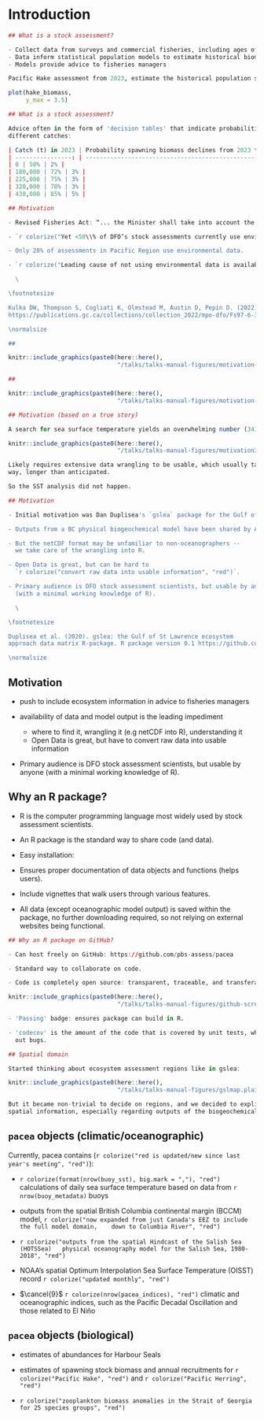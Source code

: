 # Introduction

```r
## What is a stock assessment?

- Collect data from surveys and commercial fisheries, including ages of fish
- Data inform statistical population models to estimate historical biomass
- Models provide advice to fisheries managers

Pacific Hake assessment from 2023, estimate the historical population size:
```

```r
plot(hake_biomass,
     y_max = 3.5)
```

```r
## What is a stock assessment?

Advice often in the form of 'decision tables' that indicate probabilities of future events given
different catches:

| Catch (t) in 2023 | Probability spawning biomass declines from 2023 to 2024 | Probability spawning biomass in 2024 falls below 40% of unfished biomass |
| ----------------: | ------------------------------------------------------: | -----------------------------------------------------------------------: |
| 0 | 50% | 2% |
| 180,000 | 72% | 3% |
| 225,000 | 75% | 3% |
| 320,000 | 78% | 3% |
| 430,000 | 85% | 5% |
```

<!-- if long_motivation = TRUE colorize here needs fixing, or just unmake it a chunk -->
```r
## Motivation

- Revised Fisheries Act: “... the Minister shall take into account the environmental conditions affecting a fish stock."

- `r colorize("Yet <50\\% of DFO’s stock assessments currently use environmental data.", "blue")`

- Only 28% of assessments in Pacific Region use environmental data.

- `r colorize("Leading cause of not using environmental data is availability of the data.", "red")`

  \

\footnotesize

Kulka DW, Thompson S, Cogliati K, Olmstead M, Austin D, Pepin D. (2022). An Accounting of Integration of Environmental Variables in Fishery Stock Assessments in Canada. Can. Tech. Rep. Fish. Aquat. Sci. 3473: viii + 79 p.
https://publications.gc.ca/collections/collection_2022/mpo-dfo/Fs97-6-3473-eng.pdf

\normalsize

##
```

```r
knitr::include_graphics(paste0(here::here(),
                               "/talks/talks-manual-figures/motivation-1.png"))
```

```r
##
```
```r
knitr::include_graphics(paste0(here::here(),
                               "/talks/talks-manual-figures/motivation-2.png"))
```

```r
## Motivation (based on a true story)

A search for sea surface temperature yields an overwhelming number (341) of choices:
```

```r
knitr::include_graphics(paste0(here::here(),
                               "/talks/talks-manual-figures/motivation3.png"))
```

```r
Likely requires extensive data wrangling to be usable, which usually takes way,
way, longer than anticipated.

So the SST analysis did not happen.

## Motivation

- Initial motivation was Dan Duplisea's `gslea` package for the Gulf of St. Lawrence.

- Outputs from a BC physical biogeochemical model have been shared by Angelica Peña.

- But the netCDF format may be unfamiliar to non-oceanographers --
  we take care of the wrangling into R.

- Open Data is great, but can be hard to
  `r colorize("convert raw data into usable information", "red")`.

- Primary audience is DFO stock assessment scientists, but usable by anyone
  (with a minimal working knowledge of R).

  \

\footnotesize

Duplisea et al. (2020). gslea: the Gulf of St Lawrence ecosystem
approach data matrix R-package. R package version 0.1 https://github.com/duplisea/gslea

\normalsize
```

<!-- just manually comment out if don't want, trying to automate was getting a -->
<!-- bit too clever, especially with cacheing -->

## Motivation

- push to include ecosystem information in advice to fisheries managers

- availability of data and model output is the leading impediment
  - where to find it, wrangling it (e.g netCDF into R), understanding it
  - Open Data is great, but have to convert raw data into usable information

- Primary audience is DFO stock assessment scientists, but usable by anyone
  (with a minimal working knowledge of R).


## Why an R package?

- R is the computer programming language most widely used by stock assessment scientists.

- An R package is the standard way to share code (and data).

- Easy installation:

\textcolor{red}{\texttt{remotes::install\_github("pbs-assess/pacea")}}


- Ensures proper documentation of data objects and functions (helps users).

- Include vignettes that walk users through various features.

- All data (except oceanographic model output) is saved within the package, no further downloading
  required, so not relying on external websites being functional.

```r
## Why an R package on GitHub?

- Can host freely on GitHub: https://github.com/pbs-assess/pacea

- Standard way to collaborate on code.

- Code is completely open source: transparent, traceable, and transferable.
```

```r
knitr::include_graphics(paste0(here::here(),
                               "/talks/talks-manual-figures/github-screenshot-small.png"))
```

```r
- 'Passing' badge: ensures package can build in R.

- 'codecov' is the amount of the code that is covered by unit tests, which help weed
  out bugs.

## Spatial domain

Started thinking about ecosystem assessment regions like in gslea:
```

```r
knitr::include_graphics(paste0(here::here(),
                               "/talks/talks-manual-figures/gslmap.plain-1.png"))
```

```r
But it became non-trivial to decide on regions, and we decided to explicitly include
spatial information, especially regarding outputs of the biogeochemical model.
```

## `pacea` objects (climatic/oceanographic)

Currently, pacea contains (`r colorize("red is updated/new since last year's meeting", "red")`):

- `r colorize(format(nrow(buoy_sst), big.mark = ","), "red")` calculations of daily sea surface
   temperature based on data from `r nrow(buoy_metadata)` buoys

- outputs from the spatial British Columbia continental margin (BCCM) model,
   `r colorize("now expanded from just Canada's EEZ to include the full model domain,
   down to Columbia River", "red")`

- `r colorize("outputs from the spatial Hindcast of the Salish Sea (HOTSSea)
  physical oceanography model for the Salish Sea, 1980-2018", "red")`

- NOAA's spatial Optimum Interpolation Sea Surface Temperature (OISST) record
  `r colorize("updated monthly", "red")`

- $\cancel{9}$ `r colorize(nrow(pacea_indices), "red")` climatic and oceanographic indices, such as the Pacific Decadal Oscillation and those related to El Niño

## `pacea` objects (biological)

- estimates of abundances for Harbour Seals

- estimates of spawning stock biomass and annual recruitments for
 `r colorize("Pacific Hake", "red")` and `r colorize("Pacific Herring", "red")`

- `r colorize("zooplankton biomass anomalies in the Strait of Georgia for 25 species groups", "red")`
